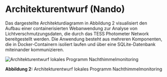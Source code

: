 # Architekturentwurf (Nando)

Das dargestellte Architekturdiagramm in Abbildung 2 visualisiert den Aufbau einer containerisierten Webanwendung zur Analyse von Lichtverschmutzungsdaten, die durch das TESS Photometer Network bereitgestellt werden. Die Anwendung besteht aus mehreren Komponenten, die in Docker-Containern isoliert laufen und über eine SQLite-Datenbank miteinander kommunizieren.

![Architekturentwurf lokales Programm Nachthimmelmonitoring](/concept/Server_Architecture_Gantrisch.png)

**Abbildung 2:** Architekturentwurf lokales Programm Nachthimmelmonitoring